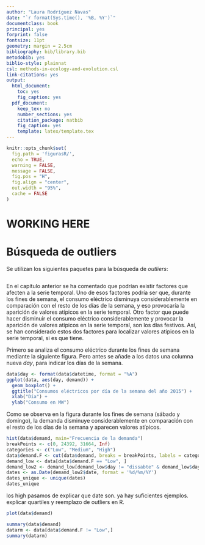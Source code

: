 ```yaml
---
author: "Laura Rodríguez Navas"
date: "`r format(Sys.time(), '%B, %Y')`"
documentclass: book
principal: yes
forprint: false
fontsize: 11pt
geometry: margin = 2.5cm
bibliography: bib/library.bib
metodobib: yes
biblio-style: plainnat
csl: methods-in-ecology-and-evolution.csl
link-citations: yes
output:
  html_document: 
    toc: yes
    fig_caption: yes
  pdf_document:
    keep_tex: no
    number_sections: yes
    citation_package: natbib
    fig_caption: yes
    template: latex/template.tex
---
```



```r
knitr::opts_chunk$set(
  fig.path = 'figurasR/',
  echo = TRUE,
  warning = FALSE,
  message = FALSE,
  fig.pos = "H",
  fig.align = "center",
  out.width = "95%",
  cache = FALSE
)
```

\ifdefined\ifprincipal
\else
\setlength{\parindent}{1em}
\pagestyle{fancy}
\setcounter{tocdepth}{4}
\tableofcontents

\fi

\ifdefined\ifdoblecara
\fancyhead{}{}
\fancyhead[LE,RO]{\scriptsize\rightmark}
\fancyfoot[LO,RE]{\scriptsize\slshape \leftmark}
\fancyfoot[C]{}
\fancyfoot[LE,RO]{\footnotesize\thepage}
\else
\fancyhead{}{}
\fancyhead[RO]{\scriptsize\rightmark}
\fancyfoot[LO]{\scriptsize\slshape \leftmark}
\fancyfoot[C]{}
\fancyfoot[RO]{\footnotesize\thepage}
\fi
\renewcommand{\headrulewidth}{0.4pt}
\renewcommand{\footrulewidth}{0.4pt}

# WORKING HERE

# Búsqueda de outliers

Se utilizan los siguientes paquetes para la búsqueda de *outliers*:

```r
```

En el capítulo anterior se ha comentado que podrían existir factores que afecten a la serie temporal. Uno de esos factores podría ser que, durante los fines de semana, el consumo eléctrico disminuya considerablemente en comparación con el resto de los días de la semana, y eso provocaría la aparición de valores atípicos en la serie temporal. Otro factor que puede hacer disminuir el consumo eléctrico considerablemente y provocar la aparición de valores atípicos en la serie temporal, son los días festivos. Así, se han considerado estos dos factores para localizar valores atípicos en la serie temporal, si es que tiene.

Primero se analiza el consumo eléctrico durante los fines de semana mediante la siguiente figura. Pero antes se añade a los datos una columna nueva *day*, para indicar los días de la semana.

```r
data$day <- format(data$datetime, format = "%A")
ggplot(data, aes(day, demand)) +
  geom_boxplot() +
  ggtitle("Consumos eléctricos por día de la semana del año 2015") +
  xlab("Día") +
  ylab("Consumo en MW")
```
Como se observa en la figura durante los fines de semana (sábado y domingo), la demanda disminuye considerablemente en comparación con el resto de los días de la semana y aparecen valores atípicos.

```r
hist(data$demand, main="Frecuencia de la demanda")
breakPoints <- c(0, 24392, 31664, Inf)
categories <- c("Low", "Medium", "High")
data$demand.F <- cut(data$demand, breaks = breakPoints, labels = categories)
demand_low <- data[data$demand.F == "Low", ] 
demand_low2 <- demand_low[demand_low$day != "dissabte" & demand_low$day != "diumenge", ] 
dates <- as.Date(demand_low2$date, format = '%d/%m/%Y')
dates_unique <- unique(dates)
dates_unique

```
los high pasamos de explicar que date son. ya hay suficientes ejemplos.
explicar quartiles y reemplazo de outliers en R.

```r
plot(data$demand)
```



```r
summary(data$demand)
datarm <- data[data$demand.F != "Low",]
summary(datarm)
```